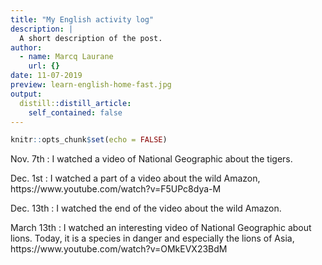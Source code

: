 ```yaml
---
title: "My English activity log"
description: |
  A short description of the post.
author:
  - name: Marcq Laurane
    url: {}
date: 11-07-2019
preview: learn-english-home-fast.jpg
output:
  distill::distill_article:
    self_contained: false
---
```


```r
knitr::opts_chunk$set(echo = FALSE)
```

Nov. 7th  : I watched a video of National Geographic about the tigers.

Dec. 1st : I watched a part of a video about the wild Amazon, https://www.youtube.com/watch?v=F5UPc8dya-M 

Dec. 13th : I watched the end of the video about the wild Amazon.

March 13th  : I watched an interesting video of National Geographic about lions. Today, it is a species in danger and especially the lions of Asia, 
https://www.youtube.com/watch?v=OMkEVX23BdM
